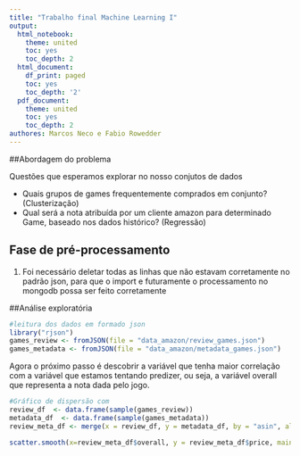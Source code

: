```yaml
---
title: "Trabalho final Machine Learning I"
output:
  html_notebook:
    theme: united
    toc: yes
    toc_depth: 2
  html_document:
    df_print: paged
    toc: yes
    toc_depth: '2'
  pdf_document:
    theme: united
    toc: yes
    toc_depth: 2
authores: Marcos Neco e Fabio Rowedder
---
```


##Abordagem do problema

Questões que esperamos explorar no nosso conjutos de dados 

* Quais grupos de games frequentemente comprados em conjunto? (Clusterização)
* Qual será a nota atribuída por um cliente amazon para determinado Game, baseado nos dados histórico? (Regressão) 

## Fase de pré-processamento 
 1. Foi necessário deletar todas as linhas que não estavam corretamente no padrão json, para que o import e futuramente o processamento no mongodb possa ser feito corretamente


##Análise exploratória


```r
#leitura dos dados em formado json
library("rjson")
games_review <- fromJSON(file = "data_amazon/review_games.json")
games_metadata <- fromJSON(file = "data_amazon/metadata_games.json")
```

 Agora o próximo passo é descobrir a variável que tenha maior correlação com a variável que estamos tentando predizer, ou seja, a variável overall que representa a nota dada pelo jogo.
 
 
```r
#Gráfico de dispersão com
review_df  <- data.frame(sample(games_review))
metadata_df  <- data.frame(sample(games_metadata))
review_meta_df <- merge(x = review_df, y = metadata_df, by = "asin", all = TRUE)

scatter.smooth(x=review_meta_df$overall, y = review_meta_df$price, main="Overall ~ Price")
```

